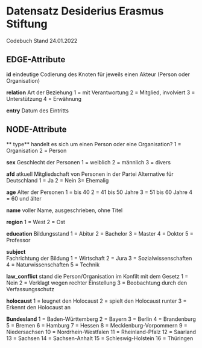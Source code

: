 # Datensatz Desiderius Erasmus Stiftung
Codebuch Stand 24.01.2022


## EDGE-Attribute

**id** 
eindeutige Codierung des Knoten für jeweils einen Akteur (Person oder Organisation)

**relation** 
Art der Beziehung
1 = mit Verantwortung
2 = Mitglied, involviert
3 = Unterstützung
4 = Erwähnung

**entry** 
Datum des Eintritts

## NODE-Attribute
** type** 
handelt es sich um einen Person oder eine Organisation?
1 = Organisation
2 = Person

**sex** 
Geschlecht der Personen
1 = weiblich
2 = männlich
3 = divers

**afd** 
atkuell Mitgliedschaft von Personen in der Partei Alternative für Deutschland
1 = Ja
2 = Nein
3= Ehemalig

**age** 
Alter der Personen
1 = bis 40
2 = 41 bis 50 Jahre
3 = 51 bis 60 Jahre
4 = 60 und älter

**name** 
voller Name, ausgeschrieben, ohne Titel

**region** 
1 = West
2 = Ost

**education** 
Bildungsstand
1 = Abitur
2 = Bachelor
3 = Master
4 = Doktor
5 = Professor 

**subject**  
Fachrichtung der Bildung
1 = Wirtschaft
2 = Jura
3 = Sozialwissenschaften
4 = Naturwissenschaften
5 = Technik

**law_conflict** 
stand die Person/Organisation im Konfilt mit dem Gesetz
1 = Nein
2 = Verklagt wegen rechter Einstellung
3 = Beobachtung durch den Verfassungsschutz

**holocaust** 
1 = leugnet den Holocaust
2 = spielt den Holocaust runter
3 = Erkennt den Holocaust an

**Bundesland** 
1 = Baden-Württemberg
2 = Bayern
3 = Berlin
4 = Brandenburg
5 = Bremen
6 = Hamburg
7 = Hessen
8 = Mecklenburg-Vorpommern
9 = Niedersachsen
10 = Nordrhein-Westfalen
11 = Rheinland-Pfalz
12 = Saarland
13 = Sachsen
14 = Sachsen-Anhalt
15 = Schleswig-Holstein
16 = Thüringen
